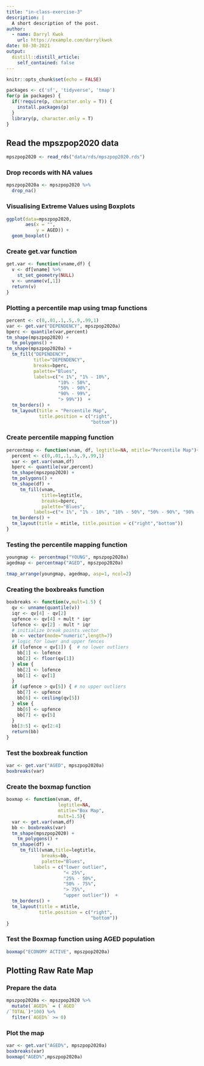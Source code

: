 ```yaml
---
title: "in-class-exercise-3"
description: |
  A short description of the post.
author:
  - name: Darryl Kwok
    url: https://example.com/darrylkwok
date: 08-30-2021
output:
  distill::distill_article:
    self_contained: false
---
```



```r
knitr::opts_chunk$set(echo = FALSE)
```

``` r
packages <- c('sf', 'tidyverse', 'tmap')
for(p in packages) {
  if(!require(p, character.only = T)) {
    install.packages(p)
  }
  library(p, character.only = T)
}
```
## Read the mpszpop2020 data 
```r
mpszpop2020 <- read_rds("data/rds/mpszpop2020.rds")
```

### Drop records with NA values
```r
mpszpop2020a <- mpszpop2020 %>%
  drop_na()

```


### Visualising Extreme Values using Boxplots
```r
ggplot(data=mpszpop2020, 
       aes(x = "", 
           y = AGED)) +
  geom_boxplot()
```

### Create get.var function
``` r
get.var <- function(vname,df) {
  v <- df[vname] %>% 
    st_set_geometry(NULL)
  v <- unname(v[,1])
  return(v)
}
```



### Plotting a percentile map using tmap functions
``` r
percent <- c(0,.01,.1,.5,.9,.99,1)
var <- get.var("DEPENDENCY", mpszpop2020a)
bperc <- quantile(var,percent)
tm_shape(mpszpop2020) +
  tm_polygons() +
tm_shape(mpszpop2020a) +
  tm_fill("DEPENDENCY",
          title="DEPENDENCY",
          breaks=bperc,
          palette="Blues",
          labels=c("< 1%", "1% - 10%",
                   "10% - 50%", 
                   "50% - 90%",
                   "90% - 99%", 
                   "> 99%"))  +
  tm_borders() +
  tm_layout(title = "Percentile Map", 
            title.position = c("right",
                               "bottom"))

```

### Create percentile mapping function
``` r
percentmap <- function(vnam, df, legtitle=NA, mtitle="Percentile Map"){
  percent <- c(0,.01,.1,.5,.9,.99,1)
  var <- get.var(vnam,df)
  bperc <- quantile(var,percent)
  tm_shape(mpszpop2020) +
  tm_polygons() +
  tm_shape(df) +
     tm_fill(vnam,
             title=legtitle,
             breaks=bperc,
             palette="Blues",
          labels=c("< 1%", "1% - 10%", "10% - 50%", "50% - 90%", "90% - 99%", "> 99%"))  +
  tm_borders() +
  tm_layout(title = mtitle, title.position = c("right","bottom"))
}

```


### Testing the percentile mapping function
``` r
youngmap <- percentmap("YOUNG", mpszpop2020a)
agedmap <- percentmap("AGED", mpszpop2020a)

tmap_arrange(youngmap, agedmap, asp=1, ncol=2)
```

### Creating the boxbreaks function
```r
boxbreaks <- function(v,mult=1.5) {
  qv <- unname(quantile(v))
  iqr <- qv[4] - qv[2]
  upfence <- qv[4] + mult * iqr
  lofence <- qv[2] - mult * iqr
  # initialize break points vector
  bb <- vector(mode="numeric",length=7)
  # logic for lower and upper fences
  if (lofence < qv[1]) {  # no lower outliers
    bb[1] <- lofence
    bb[2] <- floor(qv[1])
  } else {
    bb[2] <- lofence
    bb[1] <- qv[1]
  }
  if (upfence > qv[5]) { # no upper outliers
    bb[7] <- upfence
    bb[6] <- ceiling(qv[5])
  } else {
    bb[6] <- upfence
    bb[7] <- qv[5]
  }
  bb[3:5] <- qv[2:4]
  return(bb)
}
```

### Test the boxbreak function
```r
var <- get.var("AGED", mpszpop2020a) 
boxbreaks(var)
```


### Create the boxmap function
``` r
boxmap <- function(vnam, df, 
                   legtitle=NA,
                   mtitle="Box Map",
                   mult=1.5){
  var <- get.var(vnam,df)
  bb <- boxbreaks(var)
  tm_shape(mpszpop2020) +
    tm_polygons() +
  tm_shape(df) +
     tm_fill(vnam,title=legtitle,
             breaks=bb,
             palette="Blues",
          labels = c("lower outlier", 
                     "< 25%", 
                     "25% - 50%", 
                     "50% - 75%",
                     "> 75%", 
                     "upper outlier"))  +
  tm_borders() +
  tm_layout(title = mtitle, 
            title.position = c("right",
                               "bottom"))
}
```


### Test the Boxmap function using AGED population
```r
boxmap("ECONOMY ACTIVE", mpszpop2020a)

```

## Plotting Raw Rate Map

### Prepare the data
``` r
mpszpop2020a <- mpszpop2020 %>%
  mutate(`AGED%` = (`AGED`
/`TOTAL`)*100) %>%
  filter(`AGED%` >= 0)
```

### Plot the map
``` r
var <- get.var("AGED%", mpszpop2020a)
boxbreaks(var)
boxmap("AGED%",mpszpop2020a)
```




